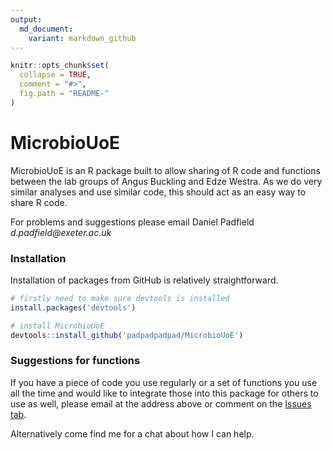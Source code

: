 ```yaml
---
output:
  md_document:
    variant: markdown_github
---
```


<!-- README.md is generated from README.Rmd. Please edit that file -->

```r
knitr::opts_chunk$set(
  collapse = TRUE,
  comment = "#>",
  fig.path = "README-"
)
```

# MicrobioUoE

MicrobioUoE is an R package built to allow sharing of R code and functions between the lab groups of Angus Buckling and Edze Westra. As we do very similar analyses and use similar code, this should act as an easy way to share R code.

For problems and suggestions please email Daniel Padfield _d.padfield@exeter.ac.uk_

### Installation

Installation of packages from GitHub is relatively straightforward.

```r
# firstly need to make sure devtools is installed
install.packages('devtools')

# install MicrobioUoE
devtools::install_github('padpadpadpad/MicrobioUoE')

```

### Suggestions for functions

If you have a piece of code you use regularly or a set of functions you use all the time and would like to integrate those into this package for others to use as well, please email at the address above or comment on the [Issues tab](here.co.uk).

Alternatively come find me for a chat about how I can help.
